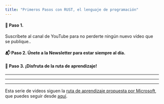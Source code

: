 ```yaml
---
title: "Primeros Pasos con RUST, el lenguaje de programación"
---
```


#### 🎥 Paso 1.

Suscríbete al canal de YouTube para no perderte ningún nuevo vídeo que se publique..

<YouTubeBtn channelId="UCJgGc8pQO1lv04VXrBxA_Hg" />

#### 📬 Paso 2. Únete a la Newsletter para estar siempre al día.

<NewsletterForm size="landing" />

#### 🍿 Paso 3. ¡Disfruta de la ruta de aprendizaje!

<YouTube
  videoId="F8VY_z-yEwI"
  title="Rust desde cero"
  description="En este vídeo vemos el primer módulo dónde aprenderemos a instalar Rust, crear un pequeño programa y dar los primeros pasos en el lenguaje."
/>

---

<YouTube
  videoId="AD1JyZ3blgI"
  title="Fundamentos de Rust"
  description="En este video aprendemos los conceptos más comunes del lenguaje de programación Rust "
/>

---

<YouTube
  videoId="itgNDeyUs10"
  title="Manejo de errores en Rust"
  description="En este video vemos las diferentes formas de controlar los errores en Rust"
/>

---

Esta serie de videos siguen la
[ruta de aprendizaje propuesta por Microsoft](https://docs.microsoft.com/en-us/learn/paths/rust-first-steps/),
que puedes seguir desde [aquí](https://docs.microsoft.com/en-us/learn/paths/rust-first-steps/).
